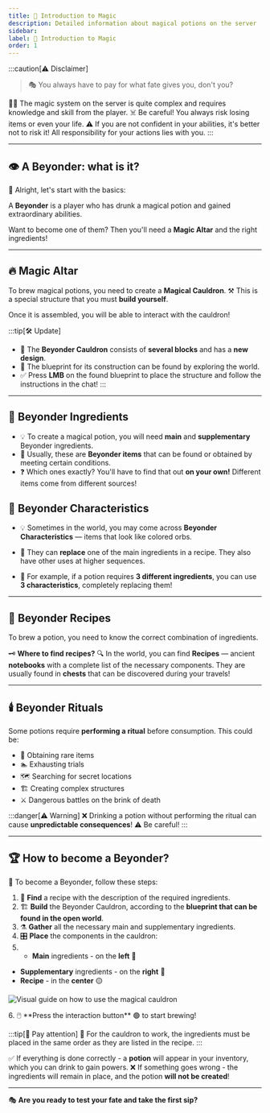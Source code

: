 ```yaml
---
title: 🧪 Introduction to Magic
description: Detailed information about magical potions on the server
sidebar:
label: 🧪 Introduction to Magic
order: 1
---
```



:::caution[⚠️ Disclaimer]
> 🎭 You always have to pay for what fate gives you, don't you?

🧙‍♂️ The magic system on the server is quite complex and requires knowledge and skill from the player.
☠️ Be careful! You always risk losing items or even your life.
⚠️ If you are not confident in your abilities, it's better not to risk it! All responsibility for your actions lies with you.
:::

---

## 👁️ A Beyonder: what is it?

🔮 Alright, let's start with the basics:

A **Beyonder** is a player who has drunk a magical potion and gained extraordinary abilities.

Want to become one of them? Then you'll need a **Magic Altar** and the right ingredients!

---

## 🔥 Magic Altar

To brew magical potions, you need to create a **Magical Cauldron**.
⚒️ This is a special structure that you must **build yourself**.

Once it is assembled, you will be able to interact with the cauldron!

:::tip[🛠️ Update]
- 📢 The **Beyonder Cauldron** consists of **several blocks** and has a **new design**.
- 📜 The blueprint for its construction can be found by exploring the world.
- ✅ Press **LMB** on the found blueprint to place the structure and follow the instructions in the chat!
:::

---

## 🧪 Beyonder Ingredients

- 💡 To create a magical potion, you will need **main** and **supplementary** Beyonder ingredients.
- 🔎 Usually, these are **Beyonder items** that can be found or obtained by meeting certain conditions.
- ❓ Which ones exactly? You'll have to find that out **on your own!** Different items come from different sources!

## 🌟 Beyonder Characteristics

- 💡 Sometimes in the world, you may come across **Beyonder Characteristics** — items that look like colored orbs.
- 🔄 They can **replace** one of the main ingredients in a recipe. They also have other uses at higher sequences.

- 📌 For example, if a potion requires **3 different ingredients**, you can use **3 characteristics**, completely replacing them!

---

## 📖 Beyonder Recipes

To brew a potion, you need to know the correct combination of ingredients.

🗝️ **Where to find recipes?**
🔍 In the world, you can find **Recipes** — ancient **notebooks** with a complete list of the necessary components.
They are usually found in **chests** that can be discovered during your travels!

---

## 🕯️ Beyonder Rituals

Some potions require **performing a ritual** before consumption.
This could be:
- 💎 Obtaining rare items
- 🏊 Exhausting trials
- 🗺️ Searching for secret locations
- 🏗️ Creating complex structures
- ⚔️ Dangerous battles on the brink of death

:::danger[⚠️ Warning]
❌ Drinking a potion without performing the ritual can cause **unpredictable consequences**!
⚠️ Be careful!
:::

---

## 🏆 How to become a Beyonder?

📌 To become a Beyonder, follow these steps:

1. 🔎 **Find** a recipe with the description of the required ingredients.
2. 🏗️ **Build** the Beyonder Cauldron, according to the **blueprint that can be found in the open world**.
3. ⚗️ **Gather** all the necessary main and supplementary ingredients.
4. 🎛️ **Place** the components in the cauldron:
5.  - **Main** ingredients - on the **left** 🔴
- **Supplementary** ingredients - on the **right** 🔵
- **Recipe** - in the **center** 🟡
<p align={"center"}>
    <img src={magical_altar_interface.src} width={"60%"}
         alt="Visual guide on how to use the magical cauldron"/>
</p>
6. 🖱️ **Press the interaction button** 🟢 to start brewing!

:::tip[🧪 Pay attention]
🤔 For the cauldron to work, the ingredients must be placed in the same order as they are listed in the recipe.
:::


✅ If everything is done correctly - a **potion** will appear in your inventory, which you can drink to gain powers.
❌ If something goes wrong - the ingredients will remain in place, and the potion **will not be created**!

---

🎭 **Are you ready to test your fate and take the first sip?**